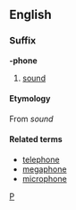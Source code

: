 ==English==
===Suffix===
'''-phone'''
# [[sound]]
====Etymology====
{{etystub}}
From {{Gr.}} [[]] ''sound''
====Related terms====
*[[telephone]]
*[[megaphone]]
*[[microphone]]

[[Category:English suffixes|P]]